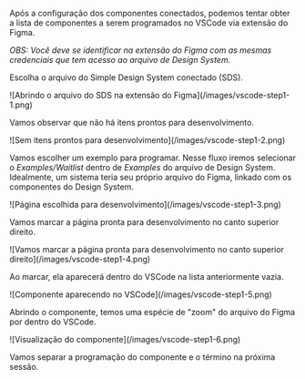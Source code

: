 
<TypographyP>Após a configuração dos componentes conectados, podemos tentar obter a lista de componentes a serem programados no VSCode via <TypographyLink to="https://marketplace.visualstudio.com/items?itemName=figma.figma-vscode-extension" target="_blank">extensão do Figma</TypographyLink>.</TypographyP>

<TypographyP>*OBS: Você deve se identificar na extensão do Figma com as mesmas credenciais que tem acesso ao arquivo de Design System.*</TypographyP>

<TypographyP>Escolha o arquivo do Simple Design System conectado (SDS).</TypographyP>

<div className="mt-6">
![Abrindo o arquivo do SDS na extensão do Figma](/images/vscode-step1-1.png)
</div>

<TypographyP>Vamos observar que não há itens prontos para desenvolvimento.</TypographyP>

<div className="mt-6">
![Sem itens prontos para desenvolvimento](/images/vscode-step1-2.png)
</div>

<TypographyP>Vamos escolher um exemplo para programar. Nesse fluxo iremos selecionar o *Examples/Waitlist* dentro de *Examples* do arquivo de Design System. Idealmente, um sistema teria seu próprio arquivo do Figma, linkado com os componentes do Design System.</TypographyP>

<div className="mt-6">
![Página escolhida para desenvolvimento](/images/vscode-step1-3.png)
</div>

<TypographyP>Vamos marcar a página pronta para desenvolvimento no canto superior direito.</TypographyP>

<div className="mt-6">
![Vamos marcar a página pronta para desenvolvimento no canto superior direito](/images/vscode-step1-4.png)
</div>

<TypographyP>Ao marcar, ela aparecerá dentro do VSCode na lista anteriormente vazia.</TypographyP>

<div className="mt-6">
![Componente aparecendo no VSCode](/images/vscode-step1-5.png)
</div>

<TypographyP>Abrindo o componente, temos uma espécie de "zoom" do arquivo do Figma por dentro do VSCode.</TypographyP>

<div className="mt-6">
![Visualização do componente](/images/vscode-step1-6.png)
</div>

<TypographyP>Vamos separar a programação do componente e o término <TypographyLink to="/Programando o componente">na próxima sessão</TypographyLink>.</TypographyP>